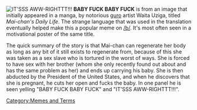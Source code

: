 [[Image:babyfuck.jpg|thumb|IT'SSS AWW-RIGHTTT!!!]]
'''BABY FUCK BABY FUCK''' is from an image that initially appeared in a manga, by notorious [[guro]] artist Waita Uziga, titled ''Mai-chan's Daily Life''. The strange language that was used in the translation eventually helped make this a popular meme on [[/b/]]. It's most often seen in a motivational poster of the same title.

The quick summary of the story is that Mai-chan can regenerate her body as long as any bit of it still exists to regenerate from, because of this she was taken as a sex slave who is tortured in the worst of ways. She is forced to have sex with her brother (whom she only recently found out about and has the same problem as her) and ends up carrying his baby. She is then abducted by the President of the United States, and when he discovers that she is pregnant, he cuts her open and fucks the baby. In one panel he is seen yelling "BABY FUCK BABY FUCK" and "IT'SSS AWW-RIGHTTT!!!".

[[Category:Memes and Terms]]